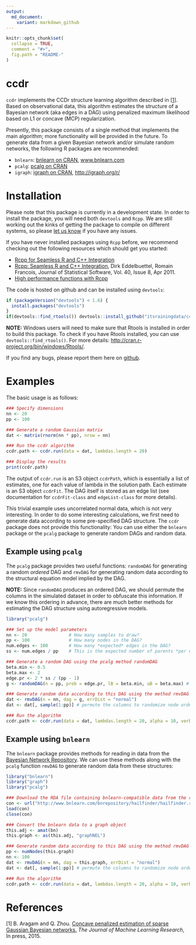 ```yaml
---
output:
  md_document:
    variant: markdown_github
---
```


<!-- README.md is generated from README.Rmd. Please edit that file -->

```r
knitr::opts_chunk$set(
  collapse = TRUE,
  comment = "#>",
  fig.path = "README-"
)
```
# ccdr

`ccdr` implements the CCDr structure learning algorithm described in \[[1](#references)\]. Based on observational data, this algorithm estimates the structure of a Bayesian network (aka edges in a DAG) using penalized maximum likelihood based on L1 or concave (MCP) regularization.

Presently, this package consists of a single method that implements the main algorithm; more functionality will be provided in the future. To generate data from a given Bayesian network and/or simulate random networks, the following R packages are recommended:

- `bnlearn`: [bnlearn on CRAN](http://cran.r-project.org/web/packages/bnlearn/index.html), [www.bnlearn.com](http://www.bnlearn.com)
- `pcalg`: [pcalg on CRAN](http://cran.r-project.org/web/packages/pcalg/index.html)
- `igraph`: [igraph on CRAN](http://cran.r-project.org/web/packages/igraph/index.html), [http://igraph.org/r/](http://igraph.org/r/)

# Installation

Please note that this package is currently in a development state. In order to install the package, you will need both `devtools` and `Rcpp`. We are still working out the kinks of getting the package to compile on different systems, so please [let us know](https://github.com/itsrainingdata/ccdr/issues) if you have any issues. 

If you have never installed packages using `Rcpp` before, we recommend checking out the following resources which should get you started:

- [Rcpp for Seamless R and C++ Integration](http://www.rcpp.org)
- [Rcpp: Seamless R and C++ Integration](http://www.jstatsoft.org/v40/i08/), Dirk Eddelbuettel, Romain Francois, Journal of Statistical Software, Vol. 40, Issue 8, Apr 2011.
- [High performance functions with Rcpp](http://adv-r.had.co.nz/Rcpp.html)

The code is hosted on github and can be installed using `devtools`:
    
```R
if (packageVersion("devtools") < 1.6) {
  install.packages("devtools")
}
if(devtools::find_rtools()) devtools::install_github("itsrainingdata/ccdr")
```

**NOTE:** Windows users will need to make sure that Rtools is installed in order to build this package. To check if you have Rtools installed, you can use `devtools::find_rtools()`. For more details: [http://cran.r-project.org/bin/windows/Rtools/](http://cran.r-project.org/bin/windows/Rtools/).

If you find any bugs, please report them here on [github](https://github.com/itsrainingdata/ccdr/issues).

# Examples

The basic usage is as follows:

```R
### Specify dimensions
nn <- 20
pp <- 100

### Generate a random Gaussian matrix
dat <- matrix(rnorm(nn * pp), nrow = nn)

### Run the ccdr algorithm
ccdr.path <- ccdr.run(data = dat, lambdas.length = 20)

### Display the results
print(ccdr.path)
```

The output of `ccdr.run` is an S3 object `ccdrPath`, which is essentially a list of estimates, one for each value of lambda in the solution path. Each estimate is an S3 object `ccdrFit`. The DAG itself is stored as an edge list (see documentation for `ccdrFit-class` and `edgeList-class` for more details).

This trivial example uses uncorrelated normal data, which is not very interesting. In order to do some interesting calculations, we first need to generate data according to some pre-specified DAG structure. The `ccdr` package does not provide this functionality: You can use either the `bnlearn` package or the `pcalg` package to generate random DAGs and random data.

## Example using `pcalg`

The `pcalg` package provides two useful functions: `randomDAG` for generating a random _ordered_ DAG and `rmvDAG` for generating random data according to the structural equation model implied by the DAG.

**NOTE:** Since `randomDAG` produces an ordered DAG, we should permute the columns in the simulated dataset in order to obfuscate this information. If we know this ordering in advance, there are much better methods for estimating the DAG structure using autoregressive models.

```R
library("pcalg")

### Set up the model parameters
nn <- 20                # How many samples to draw?
pp <- 100               # How many nodes in the DAG?
num.edges <- 100        # How many *expected* edges in the DAG?
ss <- num.edges / pp    # This is the expected number of parents *per node*

### Generate a random DAG using the pcalg method randomDAG
beta.min <- 0.5
beta.max <- 2
edge.pr <- 2 * ss / (pp - 1)
g <- randomDAG(n = pp, prob = edge.pr, lB = beta.min, uB = beta.max) # Note that the edge weights are selected at random here!

### Generate random data according to this DAG using the method rmvDAG
dat <- rmvDAG(n = nn, dag = g, errDist = "normal")
dat <- dat[, sample(1:pp)] # permute the columns to randomize node ordering

### Run the algorithm
ccdr.path <- ccdr.run(data = dat, lambdas.length = 20, alpha = 10, verbose = FALSE)
```

## Example using `bnlearn`

The `bnlearn` package provides methods for reading in data from the [Bayesian Network Repository](http://www.bnlearn.com/bnrepository/). We can use these methods along with the `pcalg` function `rmvDAG` to generate random data from these structures:

```R
library("bnlearn")
library("graph")
library("pcalg")

### Download the RDA file containing bnlearn-compatible data from the repository
con <- url("http://www.bnlearn.com/bnrepository/hailfinder/hailfinder.rda")
load(con)
close(con)

### Convert the bnlearn data to a graph object
this.adj <- amat(bn)
this.graph <- as(this.adj, "graphNEL")

### Generate random data according to this DAG using the method rmvDAG
pp <- numNodes(this.graph)
nn <- 100
dat <- rmvDAG(n = nn, dag = this.graph, errDist = "normal")
dat <- dat[, sample(1:pp)] # permute the columns to randomize node ordering

### Run the algorithm
ccdr.path <- ccdr.run(data = dat, lambdas.length = 20, alpha = 10, verbose = FALSE)
```

# References

\[1\] B. Aragam and Q. Zhou. [Concave penalized estimation of sparse Gaussian Bayesian networks.](http://arxiv.org/abs/1401.0852) _The Journal of Machine Learning Research_, In press, 2015.
